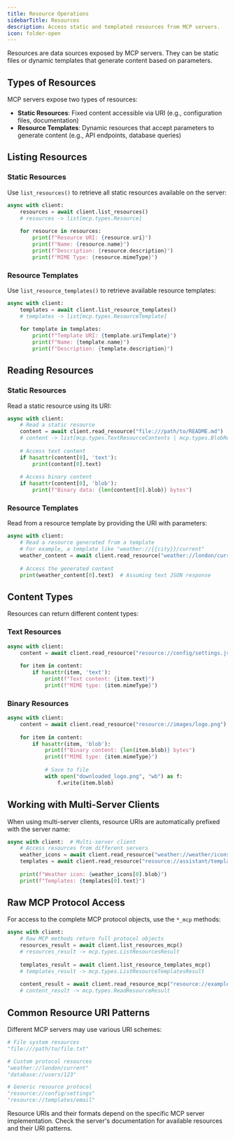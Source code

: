```yaml
---
title: Resource Operations
sidebarTitle: Resources
description: Access static and templated resources from MCP servers.
icon: folder-open
---
```



<VersionBadge version="2.0.0" />

Resources are data sources exposed by MCP servers. They can be static files or dynamic templates that generate content based on parameters.

## Types of Resources

MCP servers expose two types of resources:

- **Static Resources**: Fixed content accessible via URI (e.g., configuration files, documentation)
- **Resource Templates**: Dynamic resources that accept parameters to generate content (e.g., API endpoints, database queries)

## Listing Resources

### Static Resources

Use `list_resources()` to retrieve all static resources available on the server:

```python
async with client:
    resources = await client.list_resources()
    # resources -> list[mcp.types.Resource]
    
    for resource in resources:
        print(f"Resource URI: {resource.uri}")
        print(f"Name: {resource.name}")
        print(f"Description: {resource.description}")
        print(f"MIME Type: {resource.mimeType}")
```

### Resource Templates

Use `list_resource_templates()` to retrieve available resource templates:

```python
async with client:
    templates = await client.list_resource_templates()
    # templates -> list[mcp.types.ResourceTemplate]
    
    for template in templates:
        print(f"Template URI: {template.uriTemplate}")
        print(f"Name: {template.name}")
        print(f"Description: {template.description}")
```

## Reading Resources

### Static Resources

Read a static resource using its URI:

```python
async with client:
    # Read a static resource
    content = await client.read_resource("file:///path/to/README.md")
    # content -> list[mcp.types.TextResourceContents | mcp.types.BlobResourceContents]
    
    # Access text content
    if hasattr(content[0], 'text'):
        print(content[0].text)
    
    # Access binary content
    if hasattr(content[0], 'blob'):
        print(f"Binary data: {len(content[0].blob)} bytes")
```

### Resource Templates

Read from a resource template by providing the URI with parameters:

```python
async with client:
    # Read a resource generated from a template
    # For example, a template like "weather://{{city}}/current"
    weather_content = await client.read_resource("weather://london/current")
    
    # Access the generated content
    print(weather_content[0].text)  # Assuming text JSON response
```

## Content Types

Resources can return different content types:

### Text Resources

```python
async with client:
    content = await client.read_resource("resource://config/settings.json")
    
    for item in content:
        if hasattr(item, 'text'):
            print(f"Text content: {item.text}")
            print(f"MIME type: {item.mimeType}")
```

### Binary Resources

```python
async with client:
    content = await client.read_resource("resource://images/logo.png")
    
    for item in content:
        if hasattr(item, 'blob'):
            print(f"Binary content: {len(item.blob)} bytes")
            print(f"MIME type: {item.mimeType}")
            
            # Save to file
            with open("downloaded_logo.png", "wb") as f:
                f.write(item.blob)
```

## Working with Multi-Server Clients

When using multi-server clients, resource URIs are automatically prefixed with the server name:

```python
async with client:  # Multi-server client
    # Access resources from different servers
    weather_icons = await client.read_resource("weather://weather/icons/sunny")
    templates = await client.read_resource("resource://assistant/templates/list")
    
    print(f"Weather icon: {weather_icons[0].blob}")
    print(f"Templates: {templates[0].text}")
```

## Raw MCP Protocol Access

For access to the complete MCP protocol objects, use the `*_mcp` methods:

```python
async with client:
    # Raw MCP methods return full protocol objects
    resources_result = await client.list_resources_mcp()
    # resources_result -> mcp.types.ListResourcesResult
    
    templates_result = await client.list_resource_templates_mcp()
    # templates_result -> mcp.types.ListResourceTemplatesResult
    
    content_result = await client.read_resource_mcp("resource://example")
    # content_result -> mcp.types.ReadResourceResult
```

## Common Resource URI Patterns

Different MCP servers may use various URI schemes:

```python
# File system resources
"file:///path/to/file.txt"

# Custom protocol resources  
"weather://london/current"
"database://users/123"

# Generic resource protocol
"resource://config/settings"
"resource://templates/email"
```

<Tip>
Resource URIs and their formats depend on the specific MCP server implementation. Check the server's documentation for available resources and their URI patterns.
</Tip>